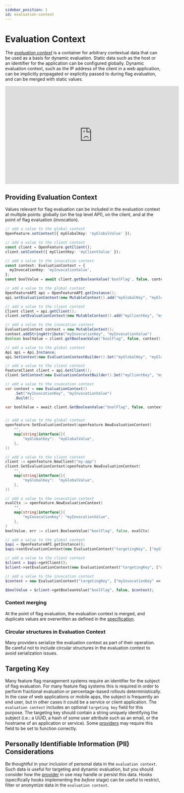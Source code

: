 ```yaml
---
sidebar_position: 1
id: evaluation-context
---
```


# Evaluation Context


The [_evaluation context_](/specification/glossary#evaluation-context) is a container for arbitrary contextual data that can be used as a basis for dynamic evaluation.
Static data such as the host or an identifier for the application can be configured globally.
Dynamic evaluation context, such as the IP address of the client in a web application, can be implicitly propagated or explicitly passed to during flag evaluation, and can be merged with static values.

<iframe width="560" height="315" src="https://www.youtube.com/embed/L4iSvkxVnFI" title="YouTube video player" frameborder="0" allow="accelerometer; autoplay; clipboard-write; encrypted-media; gyroscope; picture-in-picture; web-share" allowfullscreen></iframe>

## Providing Evaluation Context

Values relevant for flag evaluation can be included in the evaluation context at multiple points: globally (on the top level API), on the client, and at the point of flag evaluation (invocation).

<Tabs groupId="code">
<TabItem value="js" label="TypeScript">

```ts
// add a value to the global context
OpenFeature.setContext({ myGlobalKey: 'myGlobalValue' });

// add a value to the client context
const client = OpenFeature.getClient();
client.setContext({ myClientKey: 'myClientValue' });

// add a value to the invocation context
const context: EvaluationContext = {
  myInvocationKey: 'myInvocationValue',
};
const boolValue = await client.getBooleanValue('boolFlag', false, context);
```

</TabItem>
<TabItem value="java" label="Java">

```java
// add a value to the global context
OpenFeatureAPI api = OpenFeatureAPI.getInstance();
api.setEvaluationContext(new MutableContext().add("myGlobalKey", "myGlobalValue"));

// add a value to the client context
Client client = api.getClient();
client.setEvaluationContext(new MutableContext().add("myClientKey", "myClientValue"));

// add a value to the invocation context
EvaluationContext context = new MutableContext();
context.addStringAttribute("myInvocationKey", "myInvocationValue")
Boolean boolValue = client.getBooleanValue("boolFlag", false, context);
```

</TabItem>
<TabItem value="csharp" label="C#">

```csharp
// add a value to the global context
Api api = Api.Instance;
api.SetContext(new EvaluationContextBuilder().Set("myGlobalKey", "myGlobalValue").Build());

// add a value to the client context
FeatureClient client = api.GetClient();
client.SetContext(new EvaluationContextBuilder().Set("myClientKey", "myClientValue").Build());

// add a value to the invocation context
var context = new EvaluationContext()
    .Set("myInvocationKey", "myInvocationValue")
    .Build();

var boolValue = await client.GetBooleanValue("boolFlag", false, context);
```

</TabItem>
<TabItem value="go" label="Go">

```go

// add a value to the global context
openfeature.SetEvaluationContext(openfeature.NewEvaluationContext(
    "",
    map[string]interface{}{
        "myGlobalKey":  "myGlobalValue",
    },
))

// add a value to the client context
client := openfeature.NewClient("my-app")
client.SetEvaluationContext(openfeature.NewEvaluationContext(
    "", 
    map[string]interface{}{
        "myGlobalKey":  "myGlobalValue",
    },
))

// add a value to the invocation context
evalCtx := openfeature.NewEvaluationContext(
    "",
    map[string]interface{}{
        "myInvocationKey": "myInvocationValue",
    },
)
boolValue, err := client.BooleanValue("boolFlag", false, evalCtx)
```

</TabItem>
<TabItem value="php" label="PHP">

```php
// add a value to the global context
$api = OpenFeatureAPI.getInstance();
$api->setEvaluationContext(new EvaluationContext("targetingKey", ["myGlobalKey" => "myGlobalValue"]));

// add a value to the client context
$client = $api->getClient();
$client->setEvaluationContext(new EvaluationContext("targetingKey", ["myClientKey" => "myClientValue"]));

// add a value to the invocation context
$context = new EvaluationContext("targetingKey", ["myInvocationKey" => "myInvocationValue"]);

$boolValue = $client->getBooleanValue("boolFlag", false, $context);
```

</TabItem>
</Tabs>

### Context merging

At the point of flag evaluation, the evaluation context is merged, and duplicate values are overwritten as defined in the [specification](/specification/sections/evaluation-context#32-context-levels-and-merging).

### Circular structures in Evaluation Context

Many providers serialize the evaluation context as part of their operation.
Be careful not to include circular structures in the evaluation context to avoid serialization issues.

## Targeting Key

Many feature flag management systems require an identifier for the subject of flag evaluation.
For many feature flag systems this is required in order to perform fractional evaluation or percentage-based rollouts deterministically.
In the case of web applications or mobile apps, the subject is frequently an end user, but in other cases it could be a service or client application.
The `evaluation context` includes an optional `targeting key` field for this purpose.
The targeting key should contain a string uniquely identifying the subject (i.e.: a UUID, a hash of some user attribute such as an email, or the hostname of an application or service).
Some [providers](/docs/reference/concepts/provider) may require this field to be set to function correctly.

## Personally Identifiable Information (PII) Considerations

Be thoughtful in your inclusion of personal data in the `evaluation context`.
Such data is useful for targeting and dynamic evaluation, but you should consider how the [provider](/docs/reference/concepts/provider) in use may handle or persist this data.
Hooks (specifically hooks implementing the _before_ stage) can be useful to restrict, filter or anonymize data in the `evaluation context`.

